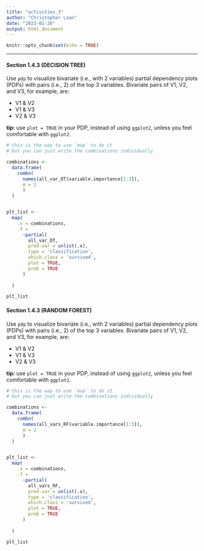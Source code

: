 ```yaml
---
title: "activities_3"
author: "Christopher Loan"
date: "2023-01-26"
output: html_document
---
```


```r
knitr::opts_chunk$set(echo = TRUE)
```




---

#### Section 1.4.3 (DECISION TREE)

Use `pdp` to visualize bivariate (i.e., with 2 variables) partial dependency plots (PDPs) with pairs (i.e., 2) of the top 3 variables. Bivariate pairs of V1, V2, and V3, for example, are:

* V1 & V2
* V1 & V3
* V2 & V3

**tip:** use `plot = TRUE` in your PDP, instead of using `ggplot2`, unless you feel comfortable with `ggplot2`.

```r
# this is the way to use `map` to do it
# but you can just write the combinations individually

combinations <- 
  data.frame(
    combn(
      names(all_var_DT$variable.importance[1:3]), 
      m = 2
      )
  )


plt_list <- 
  map(
    .x = combinations,
    .f = 
      ~partial(
        all_var_DT,
        pred.var = unlist(.x),
        type = 'classification',
        which.class = 'survived',
        plot = TRUE,
        prob = TRUE
      )
      
  )

plt_list
```




#### Section 1.4.3 (RANDOM FOREST)

Use `pdp` to visualize bivariate (i.e., with 2 variables) partial dependency plots (PDPs) with pairs (i.e., 2) of the top 3 variables. Bivariate pairs of V1, V2, and V3, for example, are:

* V1 & V2
* V1 & V3
* V2 & V3

**tip:** use `plot = TRUE` in your PDP, instead of using `ggplot2`, unless you feel comfortable with `ggplot2`.

```r
# this is the way to use `map` to do it
# but you can just write the combinations individually

combinations <- 
  data.frame(
    combn(
      names(all_vars_RF$variable.importance[1:3]), 
      m = 2
      )
  )


plt_list <- 
  map(
    .x = combinations,
    .f = 
      ~partial(
        all_vars_RF,
        pred.var = unlist(.x),
        type = 'classification',
        which.class = 'survived',
        plot = TRUE,
        prob = TRUE
      )
      
  )

plt_list
```
